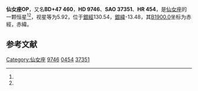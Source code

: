 {{Starbox begin
| name = 仙女座OP
}}
{{Starbox observe
| epoch = [[J2000.0|J2000.0]]
| constell = [[仙女座|仙女座]]<ref name=SIMBAD>{{cite web
 | url=http://simbad.u-strasbg.fr/simbad/sim-id?Ident=HR+454
 | title =Pulsating variable Star
 | publisher=Centre de Données astronomiques de Strasbourg
 | work=SIMBAD
 | accessdate=2012-07-13}}</ref><ref name=DATA>{{cite web
 | url=http://vizier.u-strasbg.fr/viz-bin/VizieR-5?-out.add=.&-source=5050&-corr=PK=HR&-out.max=9999&HR=454
 | title=VizieR Detailed Page
 | accessdate=2012-07-13
 | archive-date=2016-03-05
 | archive-url=https://web.archive.org/web/20160305045024/http://vizier.u-strasbg.fr/viz-bin/VizieR-5?-out.add=.&-source=5050&-corr=PK=HR&-out.max=9999&HR=454
 | dead-url=no
 }}</ref>
| 星官 = 
| ra = {{RA|1|36|27.2}}<ref name=SIMBAD /><ref name=DATA />
| dec = {{DEC|+48|43|22}}<ref name=SIMBAD /><ref name=DATA />
| appmag_v = 5.92<ref name=SIMBAD /><ref name=DATA />
}}
{{Starbox character
| class = gK1<ref name=SIMBAD /><ref name=DATA />
| b-v = 1.21<ref name=SIMBAD /><ref name=DATA />
| u-b = <ref name=SIMBAD /><ref name=DATA />
| r-i = <ref name=SIMBAD /><ref name=DATA />
| variable = 
}}
{{Starbox astrometry
| radial_v = 
| prop_mo_ra = -43
| parallax = 
| p_error = 
}}
{{Starbox catalog
| names =BD+47 460，[[SAO星表|SAO]] 37351，[[HD星表|HD]] 9746，[[HR星表|HR]] 454}}
{{Starbox reference |Simbad=HR+454}}
{{Starbox end}}

'''仙女座OP'''，又名'''BD+47 460'''，'''HD 9746'''、'''SAO 37351'''、'''HR 454'''，是[[仙女座|仙女座]]的一颗恒星<ref name=SIMBAD /><ref name=DATA />，视星等为5.92，位于[[銀道座標系|銀經]]130.54，[[銀道座標系|銀緯]]-13.48，其[[B1900.0|B1900.0]]坐标为赤經{{RA|1|30|20.2}}，赤緯{{DEC|+48|-13.48|43}}。

== 参考文献 ==
{{reflist}}

{{star-stub}}

{{仙女座恒星}}
[[Category:仙女座|Category:仙女座]]
[[Category:HD和HDE天體|9746]]
[[Category:HR天體|0454]]
[[Category:SAO天體|37351]]